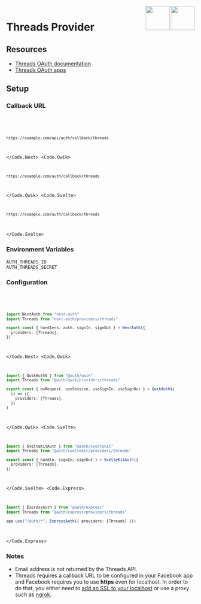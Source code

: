 
<img align="right" src="/img/providers/threads.svg" height="64" width="64" className="dark:hidden block" />
<img align="right" src="/img/providers/threads-dark.svg" height="64" width="64" className="dark:block hidden" />

# Threads Provider

## Resources

- [Threads OAuth documentation](https://developers.facebook.com/docs/threads)
- [Threads OAuth apps](https://developers.facebook.com/apps/)

## Setup

### Callback URL

<Code>
  <Code.Next>

```bash
https://example.com/api/auth/callback/threads
```

  </Code.Next>
  <Code.Qwik>

```bash
https://example.com/auth/callback/threads
```

  </Code.Qwik>
  <Code.Svelte>

```bash
https://example.com/auth/callback/threads
```

  </Code.Svelte>
</Code>

### Environment Variables

```
AUTH_THREADS_ID
AUTH_THREADS_SECRET
```

### Configuration

<Code>
  <Code.Next>

```ts filename="/auth.ts"
import NextAuth from "next-auth"
import Threads from "next-auth/providers/threads"

export const { handlers, auth, signIn, signOut } = NextAuth({
  providers: [Threads],
})
```

  </Code.Next>
  <Code.Qwik>
  
```ts filename="/src/routes/plugin@auth.ts"
import { QwikAuth$ } from "@auth/qwik"
import Threads from "@auth/qwik/providers/threads"

export const { onRequest, useSession, useSignIn, useSignOut } = QwikAuth$(
  () => ({
    providers: [Threads],
  })
)
```

  </Code.Qwik>
  <Code.Svelte>

```ts filename="/src/auth.ts"
import { SvelteKitAuth } from "@auth/sveltekit"
import Threads from "@auth/sveltekit/providers/threads"

export const { handle, signIn, signOut } = SvelteKitAuth({
  providers: [Threads],
})
```

  </Code.Svelte>
  <Code.Express>

```ts filename="/src/app.ts"
import { ExpressAuth } from "@auth/express"
import Threads from "@auth/express/providers/threads"

app.use("/auth/*", ExpressAuth({ providers: [Threads] }))
```

  </Code.Express>
</Code>

### Notes

- Email address is not returned by the Threads API.
- Threads requires a callback URL to be configured in your Facebook app and Facebook requires you to use **https** even for localhost. In order to do that, you either need to [add an SSL to your localhost](https://www.freecodecamp.org/news/how-to-get-https-working-on-your-local-development-environment-in-5-minutes-7af615770eec/) or use a proxy such as [ngrok](https://ngrok.com/docs).

